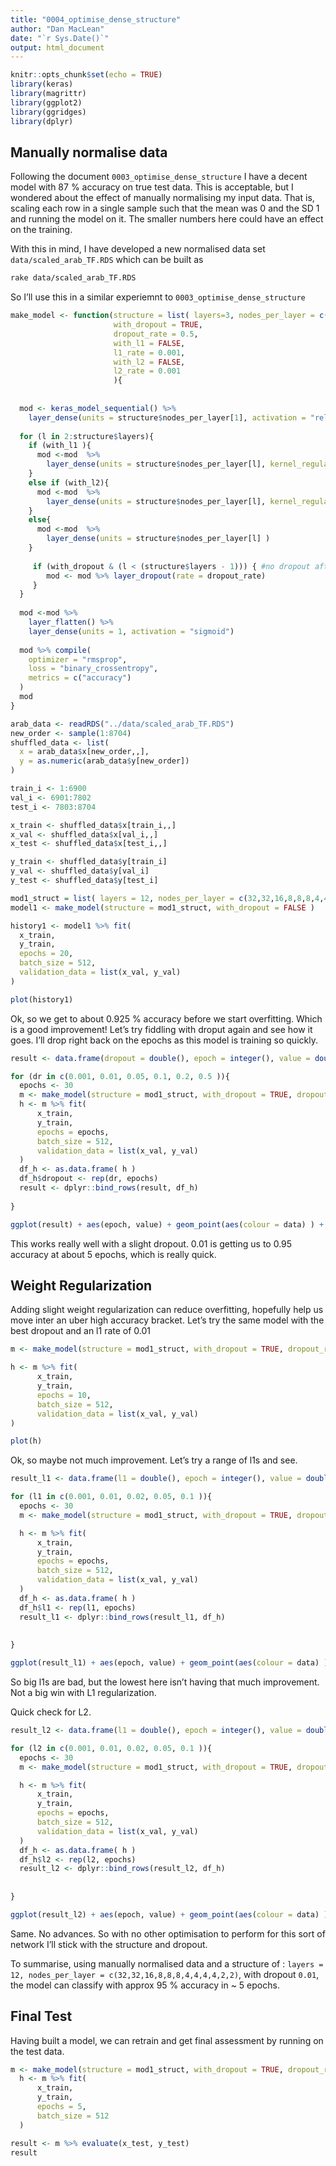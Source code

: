 ```yaml
---
title: "0004_optimise_dense_structure"
author: "Dan MacLean"
date: "`r Sys.Date()`"
output: html_document
---
```


```r
knitr::opts_chunk$set(echo = TRUE)
library(keras)
library(magrittr)
library(ggplot2)
library(ggridges)
library(dplyr)
```

## Manually normalise data

Following the document `0003_optimise_dense_structure` I have a decent model with 87 % accuracy on true test data. This is acceptable, but I wondered about the effect of manually normalising my input data. That is, scaling each row in a single sample such that the mean was 0 and the SD 1 and running the model on it. The smaller numbers here could have an effect on the training. 

With this in mind, I have developed a new normalised data set `data/scaled_arab_TF.RDS` which can be built as

```bash
rake data/scaled_arab_TF.RDS
```


So I'll use this in a similar experiemnt to `0003_optimise_dense_structure`
```r



make_model <- function(structure = list( layers=3, nodes_per_layer = c(16,16,32) ), 
                       with_dropout = TRUE, 
                       dropout_rate = 0.5,
                       with_l1 = FALSE,
                       l1_rate = 0.001,
                       with_l2 = FALSE,
                       l2_rate = 0.001
                       ){
  
  
  mod <- keras_model_sequential() %>%
    layer_dense(units = structure$nodes_per_layer[1], activation = "relu", input_shape = c(2, 232))
  
  for (l in 2:structure$layers){
    if (with_l1 ){
      mod <-mod  %>%
        layer_dense(units = structure$nodes_per_layer[l], kernel_regularizer = regularizer_l1(l1_rate) )
    }
    else if (with_l2){
      mod <-mod  %>%
        layer_dense(units = structure$nodes_per_layer[l], kernel_regularizer = regularizer_l2(l2_rate) )
    }
    else{
      mod <-mod  %>%
        layer_dense(units = structure$nodes_per_layer[l] )
    }
  
     if (with_dropout & (l < (structure$layers - 1))) { #no dropout after last layer 
        mod <- mod %>% layer_dropout(rate = dropout_rate)
     }
  }
  
  mod <-mod %>%
    layer_flatten() %>%
    layer_dense(units = 1, activation = "sigmoid")
  
  mod %>% compile(
    optimizer = "rmsprop",
    loss = "binary_crossentropy",
    metrics = c("accuracy")
  )
  mod
}

arab_data <- readRDS("../data/scaled_arab_TF.RDS")
new_order <- sample(1:8704)
shuffled_data <- list(
  x = arab_data$x[new_order,,],
  y = as.numeric(arab_data$y[new_order])
)

train_i <- 1:6900
val_i <- 6901:7802
test_i <- 7803:8704

x_train <- shuffled_data$x[train_i,,]
x_val <- shuffled_data$x[val_i,,]
x_test <- shuffled_data$x[test_i,,]

y_train <- shuffled_data$y[train_i]
y_val <- shuffled_data$y[val_i]
y_test <- shuffled_data$y[test_i]

mod1_struct = list( layers = 12, nodes_per_layer = c(32,32,16,8,8,8,4,4,4,4,2,2))
model1 <- make_model(structure = mod1_struct, with_dropout = FALSE )

history1 <- model1 %>% fit(
  x_train,
  y_train,
  epochs = 20,
  batch_size = 512, 
  validation_data = list(x_val, y_val)
)

plot(history1)
```

Ok, so we get to about 0.925 % accuracy before we start overfitting. Which is a good improvement! Let's try fiddling with droput again and see how it goes. I'll drop right back on the epochs as this model is training so quickly.



```r
result <- data.frame(dropout = double(), epoch = integer(), value = double(), metric = character(), data = character() )

for (dr in c(0.001, 0.01, 0.05, 0.1, 0.2, 0.5 )){
  epochs <- 30
  m <- make_model(structure = mod1_struct, with_dropout = TRUE, dropout_rate = dr )
  h <- m %>% fit(
      x_train,
      y_train,
      epochs = epochs,
      batch_size = 512, 
      validation_data = list(x_val, y_val)
  )
  df_h <- as.data.frame( h )
  df_h$dropout <- rep(dr, epochs) 
  result <- dplyr::bind_rows(result, df_h)
  
}

ggplot(result) + aes(epoch, value) + geom_point(aes(colour = data) ) + geom_smooth(aes(colour = data)) + facet_grid(metric ~ dropout, scales = "free")
```

This works really well with a slight dropout. 0.01 is getting us to 0.95 accuracy at about 5 epochs, which is really quick. 

## Weight Regularization

Adding slight weight regularization can reduce overfitting, hopefully help us move inter an uber high accuracy bracket. Let's try the same model with the best dropout and an l1 rate of 0.01

```r
m <- make_model(structure = mod1_struct, with_dropout = TRUE, dropout_rate = 0.01, with_l1 = TRUE, l1_rate = 0.01)

h <- m %>% fit(
      x_train,
      y_train,
      epochs = 10,
      batch_size = 512, 
      validation_data = list(x_val, y_val)
)

plot(h)

```

Ok, so maybe not much improvement. Let's try a range of l1s and see.


```r
result_l1 <- data.frame(l1 = double(), epoch = integer(), value = double(), metric = character(), data = character() )

for (l1 in c(0.001, 0.01, 0.02, 0.05, 0.1 )){
  epochs <- 30
  m <- make_model(structure = mod1_struct, with_dropout = TRUE, dropout_rate = 0.001, with_l1 = TRUE, l1_rate = l1)

  h <- m %>% fit(
      x_train,
      y_train,
      epochs = epochs,
      batch_size = 512, 
      validation_data = list(x_val, y_val)
  )
  df_h <- as.data.frame( h )
  df_h$l1 <- rep(l1, epochs) 
  result_l1 <- dplyr::bind_rows(result_l1, df_h)
  
  
}

ggplot(result_l1) + aes(epoch, value) + geom_point(aes(colour = data) ) + geom_smooth(aes(colour = data)) + facet_grid(metric ~ l1, scales = "free")
```

So big l1s are bad, but the lowest here isn't having that much improvement. Not a big win with L1 regularization.


Quick check for L2.

```r
result_l2 <- data.frame(l1 = double(), epoch = integer(), value = double(), metric = character(), data = character() )

for (l2 in c(0.001, 0.01, 0.02, 0.05, 0.1 )){
  epochs <- 30
  m <- make_model(structure = mod1_struct, with_dropout = TRUE, dropout_rate = 0.001, with_l2 = TRUE, l2_rate = l2)

  h <- m %>% fit(
      x_train,
      y_train,
      epochs = epochs,
      batch_size = 512, 
      validation_data = list(x_val, y_val)
  )
  df_h <- as.data.frame( h )
  df_h$l2 <- rep(l2, epochs) 
  result_l2 <- dplyr::bind_rows(result_l2, df_h)
  
  
}

ggplot(result_l2) + aes(epoch, value) + geom_point(aes(colour = data) ) + geom_smooth(aes(colour = data)) + facet_grid(metric ~ l2, scales = "free")
```

Same. No advances. So with no other optimisation to perform for this sort of network I'll stick with the structure and dropout.

To summarise, using manually normalised data and a structure of : `layers = 12, nodes_per_layer = c(32,32,16,8,8,8,4,4,4,4,2,2)`, with dropout `0.01`, the model can classify with approx 95 % accuracy in ~ 5 epochs.

## Final Test

Having built a model, we can retrain and get final assessment by running on the test data.

```r
m <- make_model(structure = mod1_struct, with_dropout = TRUE, dropout_rate = 0.001)
  h <- m %>% fit(
      x_train,
      y_train,
      epochs = 5,
      batch_size = 512
  )

result <- m %>% evaluate(x_test, y_test)
result
```